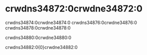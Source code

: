 # crwdns34872:0crwdne34872:0

crwdns34874:0crwdne34874:0 crwdns34876:0crwdne34876:0 crwdns34878:0crwdne34878:0

crwdns34880:0crwdne34880:0

<head>
  <script async src="https://plausible.io/js/embed.host.js"></script>
</head>

crwdns34882:0{0}crwdne34882:0

<NewComponent />
